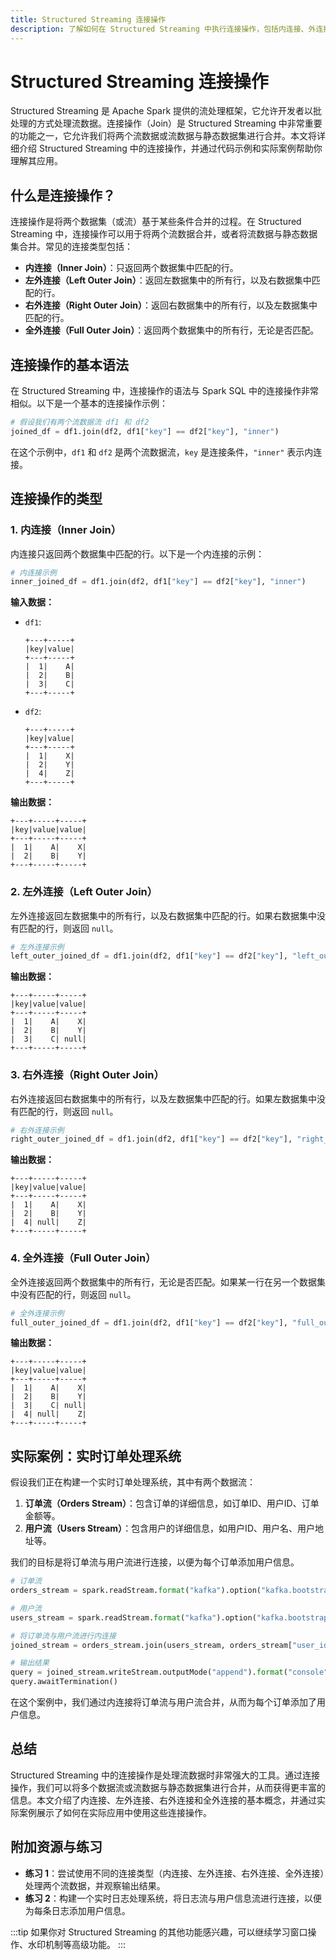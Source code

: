 ```yaml
---
title: Structured Streaming 连接操作
description: 了解如何在 Structured Streaming 中执行连接操作，包括内连接、外连接等，并通过实际案例掌握其应用场景。
---
```


# Structured Streaming 连接操作

Structured Streaming 是 Apache Spark 提供的流处理框架，它允许开发者以批处理的方式处理流数据。连接操作（Join）是 Structured Streaming 中非常重要的功能之一，它允许我们将两个流数据或流数据与静态数据集进行合并。本文将详细介绍 Structured Streaming 中的连接操作，并通过代码示例和实际案例帮助你理解其应用。

## 什么是连接操作？

连接操作是将两个数据集（或流）基于某些条件合并的过程。在 Structured Streaming 中，连接操作可以用于将两个流数据合并，或者将流数据与静态数据集合并。常见的连接类型包括：

- **内连接（Inner Join）**：只返回两个数据集中匹配的行。
- **左外连接（Left Outer Join）**：返回左数据集中的所有行，以及右数据集中匹配的行。
- **右外连接（Right Outer Join）**：返回右数据集中的所有行，以及左数据集中匹配的行。
- **全外连接（Full Outer Join）**：返回两个数据集中的所有行，无论是否匹配。

## 连接操作的基本语法

在 Structured Streaming 中，连接操作的语法与 Spark SQL 中的连接操作非常相似。以下是一个基本的连接操作示例：

```python
# 假设我们有两个流数据流 df1 和 df2
joined_df = df1.join(df2, df1["key"] == df2["key"], "inner")
```

在这个示例中，`df1` 和 `df2` 是两个流数据流，`key` 是连接条件，`"inner"` 表示内连接。

## 连接操作的类型

### 1. 内连接（Inner Join）

内连接只返回两个数据集中匹配的行。以下是一个内连接的示例：

```python
# 内连接示例
inner_joined_df = df1.join(df2, df1["key"] == df2["key"], "inner")
```

**输入数据：**

- `df1`:
  ```
  +---+-----+
  |key|value|
  +---+-----+
  |  1|    A|
  |  2|    B|
  |  3|    C|
  +---+-----+
  ```

- `df2`:
  ```
  +---+-----+
  |key|value|
  +---+-----+
  |  1|    X|
  |  2|    Y|
  |  4|    Z|
  +---+-----+
  ```

**输出数据：**

```
+---+-----+-----+
|key|value|value|
+---+-----+-----+
|  1|    A|    X|
|  2|    B|    Y|
+---+-----+-----+
```

### 2. 左外连接（Left Outer Join）

左外连接返回左数据集中的所有行，以及右数据集中匹配的行。如果右数据集中没有匹配的行，则返回 `null`。

```python
# 左外连接示例
left_outer_joined_df = df1.join(df2, df1["key"] == df2["key"], "left_outer")
```

**输出数据：**

```
+---+-----+-----+
|key|value|value|
+---+-----+-----+
|  1|    A|    X|
|  2|    B|    Y|
|  3|    C| null|
+---+-----+-----+
```

### 3. 右外连接（Right Outer Join）

右外连接返回右数据集中的所有行，以及左数据集中匹配的行。如果左数据集中没有匹配的行，则返回 `null`。

```python
# 右外连接示例
right_outer_joined_df = df1.join(df2, df1["key"] == df2["key"], "right_outer")
```

**输出数据：**

```
+---+-----+-----+
|key|value|value|
+---+-----+-----+
|  1|    A|    X|
|  2|    B|    Y|
|  4| null|    Z|
+---+-----+-----+
```

### 4. 全外连接（Full Outer Join）

全外连接返回两个数据集中的所有行，无论是否匹配。如果某一行在另一个数据集中没有匹配的行，则返回 `null`。

```python
# 全外连接示例
full_outer_joined_df = df1.join(df2, df1["key"] == df2["key"], "full_outer")
```

**输出数据：**

```
+---+-----+-----+
|key|value|value|
+---+-----+-----+
|  1|    A|    X|
|  2|    B|    Y|
|  3|    C| null|
|  4| null|    Z|
+---+-----+-----+
```

## 实际案例：实时订单处理系统

假设我们正在构建一个实时订单处理系统，其中有两个数据流：

1. **订单流（Orders Stream）**：包含订单的详细信息，如订单ID、用户ID、订单金额等。
2. **用户流（Users Stream）**：包含用户的详细信息，如用户ID、用户名、用户地址等。

我们的目标是将订单流与用户流进行连接，以便为每个订单添加用户信息。

```python
# 订单流
orders_stream = spark.readStream.format("kafka").option("kafka.bootstrap.servers", "localhost:9092").option("subscribe", "orders").load()

# 用户流
users_stream = spark.readStream.format("kafka").option("kafka.bootstrap.servers", "localhost:9092").option("subscribe", "users").load()

# 将订单流与用户流进行内连接
joined_stream = orders_stream.join(users_stream, orders_stream["user_id"] == users_stream["user_id"], "inner")

# 输出结果
query = joined_stream.writeStream.outputMode("append").format("console").start()
query.awaitTermination()
```

在这个案例中，我们通过内连接将订单流与用户流合并，从而为每个订单添加了用户信息。

## 总结

Structured Streaming 中的连接操作是处理流数据时非常强大的工具。通过连接操作，我们可以将多个数据流或流数据与静态数据集进行合并，从而获得更丰富的信息。本文介绍了内连接、左外连接、右外连接和全外连接的基本概念，并通过实际案例展示了如何在实际应用中使用这些连接操作。

## 附加资源与练习

- **练习 1**：尝试使用不同的连接类型（内连接、左外连接、右外连接、全外连接）处理两个流数据，并观察输出结果。
- **练习 2**：构建一个实时日志处理系统，将日志流与用户信息流进行连接，以便为每条日志添加用户信息。

:::tip
如果你对 Structured Streaming 的其他功能感兴趣，可以继续学习窗口操作、水印机制等高级功能。
:::